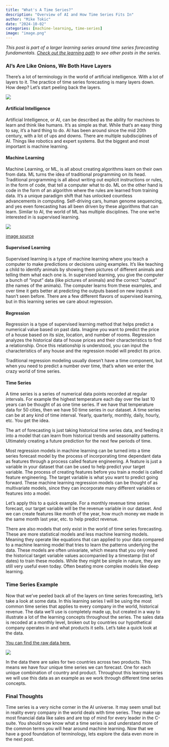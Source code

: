 ```yaml
---
title: "What's A Time Series?"
description: "Overview of AI and How Time Series Fits In"
author: "Mike Tokic"
date: "2024-10-02"
categories: [machine-learning, time-series]
image: "image.png"
---
```


*This post is part of a larger learning series around time series forecasting fundamentals. [Check out the learning path](https://mftokic.github.io/posts/2024-09-25-ts-fundamentals/) to see other posts in the series.* 

### AI's Are Like Onions, We Both Have Layers

There's a lot of terminology in the world of artificial intelligence. With a lot of layers to it. The practice of time series forecasting is many layers down. How deep? Let's start peeling back the layers. 

![](./image2.png)

#### Artificial Intelligence

Artificial Intelligence, or AI, can be described as the ability for machines to learn and think like humans. It's as simple as that. While that's an easy thing to say, it's a hard thing to do. AI has been around since the mid 20th century, with a lot of ups and downs. There are multiple subdisciplines of AI. Things like robotics and expert systems. But the biggest and most important is machine learning. 

#### Machine Learning

Machine Learning, or ML, is all about creating algorithms learn on their own from data. ML turns the idea of traditional programming on its head. Traditional programming is all about writing out explicit instructions or rules, in the form of code, that tell a computer what to do. ML on the other hand is code in the form of an algorithm where the rules are learned from training data. It's a unique paradigm shift that has unlocked countless advancements in computing. Self-driving cars, human genome sequencing, and yes even forecasting has all been driven by these algorithms that can learn. Similar to AI, the world of ML has multiple disciplines. The one we're interested in is supervised learning. 

::: { .text-center }
![](./image3.png)
:::

[image source](https://contenteratechspace.com/how-different-are-conventional-programming-and-machine-learning/)

#### Supervised Learning

Supervised learning is a type of machine learning where you teach a computer to make predictions or decisions using examples. It's like teaching a child to identify animals by showing them pictures of different animals and telling them what each one is. In supervised learning, you give the computer a bunch of "input" data (like pictures of animals) and the correct "output" (the names of the animals). The computer learns from these examples, and over time it gets better at predicting the outputs based on new inputs it hasn't seen before. There are a few different flavors of supervised learning, but in this learning series we care about regression.  

#### Regression

Regression is a type of supervised learning method that helps predict a numerical value based on past data. Imagine you want to predict the price of a house based on its size, location, and number of rooms. Regression analyzes the historical data of house prices and their characteristics to find a relationship. Once this relationship is understood, you can input the characteristics of any house and the regression model will predict its price.

Traditional regression modeling usually doesn't have a time component, but when you need to predict a number over time, that's when we enter the crazy world of time series. 

#### Time Series

A time series is a series of numerical data points recorded at regular intervals. For example the highest temperature each day over the last 10 years can be thought of as one time series. If we have that temperature data for 50 cities, then we have 50 time series in our dataset. A time series can be at any kind of time interval. Yearly, quarterly, monthly, daily, hourly, etc. You get the idea.

The art of forecasting is just taking historical time series data, and feeding it into a model that can learn from historical trends and seasonality patterns. Ultimately creating a future prediction for the next few periods of time. 

Most regression models in machine learning can be turned into a time series forecast model by the process of incorporating time dependant data as features through a process called feature engineering. A feature is just a variable in your dataset that can be used to help predict your target variable. The process of creating features before you train a model is called feature engineering. The target variable is what you want to predict going forward. These machine learning regression models can be thought of as multivariate models, since they can incorporate many different variables or features into a model. 

Let's apply this to a quick example. For a monthly revenue time series forecast, our target variable will be the revenue variable in our dataset. And we can create features like month of the year, how much money we made in the same month last year, etc. to help predict revenue. 

There are also models that only exist in the world of time series forecasting. These are more statistical models and less machine learning models. Meaning they operate like equations that can applied to your data compared to a machine learning model that tries to learn the patterns underlying the data. These models are often univariate, which means that you only need the historical target variable values accompanied by a timestamp (list of dates) to train these models. While they might be simple in nature, they are still very useful even today. Often beating more complex models like deep learning. 

### Time Series Example

Now that we've peeled back all of the layers on time series forecasting, let's take a look at some data. In this learning series I will be using the most common time series that applies to every company in the world, historical revenue. The data we'll use is completely made up, but created in a way to illustrate a lot of the learning concepts throughout the series. The sales data is recoded at a monthly level, broken out by countries our hypothetical company operates in and what products it sells. Let's take a quick look at the data. 

[You can find the raw data here.](https://github.com/mftokic/mftokic.github.io/blob/main/posts/2024-10-02-ts-fundamentals-whats-a-time-series/example_ts_data.csv) 

![](./chart1.png)

In the data there are sales for two countries across two products. This means we have four unique time series we can forecast. One for each unique combination of country and product. Throughout this learning series we will use this data as an example as we work through different time series concepts. 

### Final Thoughts

Time series is a very niche corner in the AI universe. It may seem small but in reality every company in the world deals with time series. They make up most financial data like sales and are top of mind for every leader in the C-suite. You should now know what a time series is and understand more of the common terms you will hear around machine learning. Now that we have a good foundation of terminology, lets explore the data even more in the next post. 